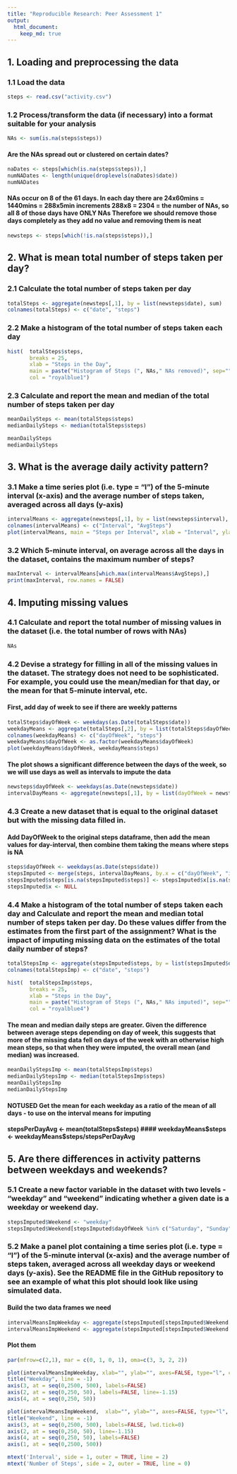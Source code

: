 ```yaml
---
title: "Reproducible Research: Peer Assessment 1"
output: 
  html_document:
    keep_md: true
---
```



## 1. Loading and preprocessing the data
### 1.1 Load the data
```r
steps <- read.csv("activity.csv")
```

### 1.2 Process/transform the data (if necessary) into a format suitable for your analysis
```r
NAs <- sum(is.na(steps$steps))
```

#### Are the NAs spread out or clustered on certain dates?
```r
naDates <- steps[which(is.na(steps$steps)),]
numNADates <- length(unique(droplevels(naDates)$date))
numNADates
```

#### NAs occur on 8 of the 61 days. In each day there are 24x60mins = 1440mins = 288x5min increments 288x8 = 2304 = the number of NAs, so all 8 of those days have ONLY NAs Therefore we should remove those days completely as they add no value and removing them is neat
```r
newsteps <- steps[which(!is.na(steps$steps)),]
```

## 2. What is mean total number of steps taken per day?

### 2.1 Calculate the total number of steps taken per day
```r
totalSteps <- aggregate(newsteps[,1], by = list(newsteps$date), sum)
colnames(totalSteps) <- c("date", "steps")
```

### 2.2 Make a histogram of the total number of steps taken each day
```r
hist(  totalSteps$steps,
       breaks = 25, 
       xlab = "Steps in the Day",
       main = paste("Histogram of Steps (", NAs," NAs removed)", sep=""),
       col = "royalblue1")
```

### 2.3 Calculate and report the mean and median of the total number of steps taken per day
```r
meanDailySteps <- mean(totalSteps$steps)
medianDailySteps <- median(totalSteps$steps)

meanDailySteps
medianDailySteps
```

## 3. What is the average daily activity pattern?

### 3.1 Make a time series plot (i.e. type = "l") of the 5-minute interval (x-axis) and the average number of steps taken, averaged across all days (y-axis)
```r
intervalMeans <- aggregate(newsteps[,1], by = list(newsteps$interval), mean)
colnames(intervalMeans) <- c("Interval", "AvgSteps")
plot(intervalMeans, main = "Steps per Interval", xlab = "Interval", ylab = "Steps", type="l", col = "royalblue1")
```

### 3.2 Which 5-minute interval, on average across all the days in the dataset, contains the maximum number of steps?
```r
maxInterval <- intervalMeans[which.max(intervalMeans$AvgSteps),]
print(maxInterval, row.names = FALSE)
```

## 4. Imputing missing values
### 4.1 Calculate and report the total number of missing values in the dataset (i.e. the total number of rows with NAs)
```r
NAs
```

### 4.2 Devise a strategy for filling in all of the missing values in the dataset. The strategy does not need to be sophisticated. For example, you could use the mean/median for that day, or the mean for that 5-minute interval, etc.

#### First, add day of week to see if there are weekly patterns
```r
totalSteps$dayOfWeek <- weekdays(as.Date(totalSteps$date))
weekdayMeans <- aggregate(totalSteps[,2], by = list(totalSteps$dayOfWeek), mean)
colnames(weekdayMeans) <- c("dayOfWeek", "steps")
weekdayMeans$dayOfWeek <- as.factor(weekdayMeans$dayOfWeek)
plot(weekdayMeans$dayOfWeek, weekdayMeans$steps)
```

#### The plot shows a significant difference between the days of the week, so we will use days as well as intervals to impute the data
```r
newsteps$dayOfWeek <- weekdays(as.Date(newsteps$date))
intervalDayMeans <- aggregate(newsteps[,1], by = list(dayOfWeek = newsteps$dayOfWeek, interval = newsteps$interval), mean)
```

### 4.3 Create a new dataset that is equal to the original dataset but with the missing data filled in.

#### Add DayOfWeek to the original steps dataframe, then add the mean values for day-interval, then combine them taking the means where steps is NA
```r
steps$dayOfWeek <- weekdays(as.Date(steps$date))
stepsImputed <- merge(steps, intervalDayMeans, by.x = c("dayOfWeek", "interval"), by.y = c("dayOfWeek", "interval"))
stepsImputed$steps[is.na(stepsImputed$steps)] <- stepsImputed$x[is.na(stepsImputed$steps)]
stepsImputed$x <- NULL
```

### 4.4 Make a histogram of the total number of steps taken each day and Calculate and report the mean and median total number of steps taken per day. Do these values differ from the estimates from the first part of the assignment? What is the impact of imputing missing data on the estimates of the total daily number of steps?
```r
totalStepsImp <- aggregate(stepsImputed$steps, by = list(stepsImputed$date), sum)
colnames(totalStepsImp) <- c("date", "steps")

hist(  totalStepsImp$steps,
       breaks = 25, 
       xlab = "Steps in the Day",
       main = paste("Histogram of Steps (", NAs," NAs imputed)", sep=""),
       col = "royalblue4")
```

#### The mean and median daily steps are greater. Given the difference between average steps depending on day of week, this suggests that more of the missing data fell on days of the week with an otherwise high mean steps, so that when they were imputed, the overall mean (and median) was increased.
```r
meanDailyStepsImp <- mean(totalStepsImp$steps)
medianDailyStepsImp <- median(totalStepsImp$steps)
meanDailyStepsImp
medianDailyStepsImp
```

#### NOTUSED Get the mean for each weekday as a ratio of the mean of all days - to use on the interval means for imputing
#### stepsPerDayAvg <- mean(totalSteps$steps)
#### weekdayMeans$steps <- weekdayMeans$steps/stepsPerDayAvg


## 5. Are there differences in activity patterns between weekdays and weekends?

### 5.1 Create a new factor variable in the dataset with two levels - "weekday" and "weekend" indicating whether a given date is a weekday or weekend day.
```r
stepsImputed$Weekend <- "weekday"
stepsImputed$Weekend[stepsImputed$dayOfWeek %in% c("Saturday", "Sunday")] <- "weekend"
```

### 5.2 Make a panel plot containing a time series plot (i.e. type = "l") of the 5-minute interval (x-axis) and the average number of steps taken, averaged across all weekday days or weekend days (y-axis). See the README file in the GitHub repository to see an example of what this plot should look like using simulated data.

#### Build the two data frames we need
```r
intervalMeansImpWeekday <- aggregate(stepsImputed[stepsImputed$Weekend == "weekday","steps"], by = list(stepsImputed[stepsImputed$Weekend == "weekday", "interval"]), mean)
intervalMeansImpWeekend <- aggregate(stepsImputed[stepsImputed$Weekend == "weekend","steps"], by = list(stepsImputed[stepsImputed$Weekend == "weekend", "interval"]), mean)
```

#### Plot them
```r
par(mfrow=c(2,1), mar = c(0, 1, 0, 1), oma=c(3, 3, 2, 2))

plot(intervalMeansImpWeekday, xlab="", ylab="", axes=FALSE, type="l", col = "royalblue1")
title("Weekday", line = -1)
axis(3, at = seq(0,2500, 500), labels=FALSE) 
axis(2, at = seq(0,250, 50), labels=FALSE, line=-1.15)
axis(4, at = seq(0,250, 50))

plot(intervalMeansImpWeekend,  xlab="", ylab="", axes=FALSE, type="l", col = "royalblue1", ylim=c(0,200))
title("Weekend", line = -1)
axis(3, at = seq(0,2500, 500), labels=FALSE, lwd.tick=0) 
axis(2, at = seq(0,250, 50), line=-1.15)
axis(4, at = seq(0,250, 50), labels=FALSE)
axis(1, at = seq(0,2500, 500)) 

mtext('Interval', side = 1, outer = TRUE, line = 2)
mtext('Number of Steps', side = 2, outer = TRUE, line = 0)
```

